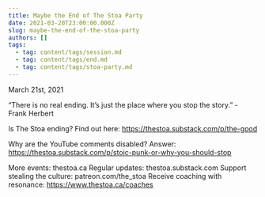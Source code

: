 ```yaml
---
title: Maybe the End of The Stoa Party
date: 2021-03-20T23:00:00.000Z
slug: maybe-the-end-of-the-stoa-party
authors: []
tags:
  - tag: content/tags/session.md
  - tag: content/tags/end.md
  - tag: content/tags/stoa-party.md
---
```


March 21st, 2021

“There is no real ending. It’s just the place where you stop the story.” - Frank Herbert

Is The Stoa ending? Find out here: https://thestoa.substack.com/p/the-good

Why are the YouTube comments disabled? Answer: https://thestoa.substack.com/p/stoic-punk-or-why-you-should-stop

More events: thestoa.ca
Regular updates: thestoa.substack.com
Support stealing the culture: patreon.com/the_stoa
Receive coaching with resonance: https://www.thestoa.ca/coaches
